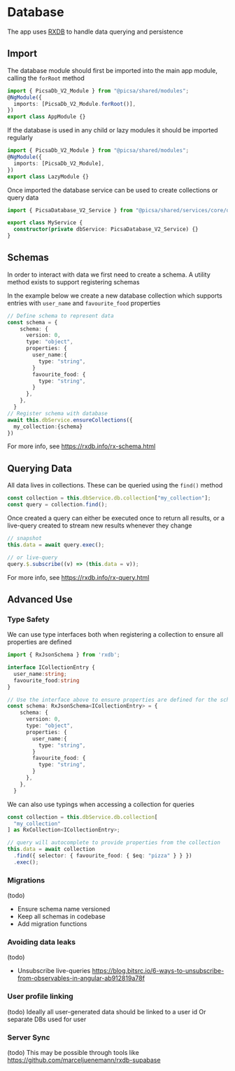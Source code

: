 # Database

The app uses [RXDB](https://rxdb.info/quickstart.html) to handle data querying and persistence

## Import

The database module should first be imported into the main app module, calling the `forRoot` method

```ts
import { PicsaDb_V2_Module } from "@picsa/shared/modules";
@NgModule({
  imports: [PicsaDb_V2_Module.forRoot()],
})
export class AppModule {}
```

If the database is used in any child or lazy modules it should be imported regularly

```ts
import { PicsaDb_V2_Module } from "@picsa/shared/modules";
@NgModule({
  imports: [PicsaDb_V2_Module],
})
export class LazyModule {}
```

Once imported the database service can be used to create collections or query data

```ts
import { PicsaDatabase_V2_Service } from "@picsa/shared/services/core/db_v2";

export class MyService {
  constructor(private dbService: PicsaDatabase_V2_Service) {}
}
```

## Schemas

In order to interact with data we first need to create a schema.
A utility method exists to support registering schemas

In the example below we create a new database collection which supports entries with `user_name` and `favourite_food` properties

```ts
// Define schema to represent data
const schema = {
    schema: {
      version: 0,
      type: "object",
      properties: {
        user_name:{
          type: "string",
        }
        favourite_food: {
          type: "string",
        }
      },
    },
  }
// Register schema with database
await this.dbService.ensureCollections({
  my_collection:{schema}
})
```

For more info, see https://rxdb.info/rx-schema.html

## Querying Data

All data lives in collections. These can be queried using the `find()` method

```ts
const collection = this.dbService.db.collection["my_collection"];
const query = collection.find();
```

Once created a query can either be executed once to return all results, or a live-query created to stream new results whenever they change

```ts
// snapshot
this.data = await query.exec();

// or live-query
query.$.subscribe((v) => (this.data = v));
```

For more info, see https://rxdb.info/rx-query.html

## Advanced Use

### Type Safety

We can use type interfaces both when registering a collection to ensure all properties are defined

```ts
import { RxJsonSchema } from 'rxdb';

interface ICollectionEntry {
  user_name:string;
  favourite_food:string
}

// Use the interface above to ensure properties are defined for the schema
const schema: RxJsonSchema<ICollectionEntry> = {
    schema: {
      version: 0,
      type: "object",
      properties: {
        user_name:{
          type: "string",
        }
        favourite_food: {
          type: "string",
        }
      },
    },
  }
```

We can also use typings when accessing a collection for queries

```ts
const collection = this.dbService.db.collection[
  "my_collection"
] as RxCollection<ICollectionEntry>;

// query will autocomplete to provide properties from the collection
this.data = await collection
  .find({ selector: { favourite_food: { $eq: "pizza" } } })
  .exec();
```

### Migrations

(todo)

- Ensure schema name versioned
- Keep all schemas in codebase
- Add migration functions

### Avoiding data leaks

(todo)

- Unsubscribe live-queries
  https://blog.bitsrc.io/6-ways-to-unsubscribe-from-observables-in-angular-ab912819a78f

### User profile linking

(todo)
Ideally all user-generated data should be linked to a user id
Or separate DBs used for user

### Server Sync

(todo)
This may be possible through tools like https://github.com/marceljuenemann/rxdb-supabase
